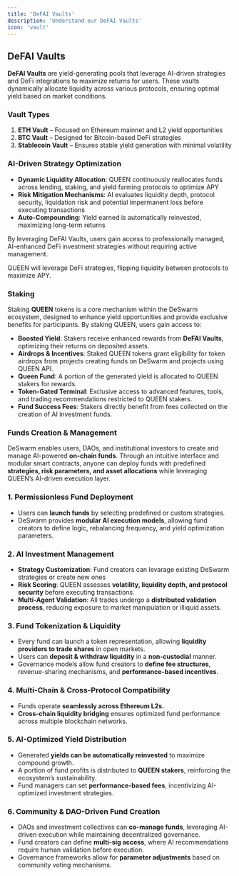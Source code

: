 ```yaml
---
title: 'DeFAI Vaults'
description: 'Understand our DeFAI Vaults'
icon: 'vault'
---
```


## DeFAI Vaults

**DeFAI Vaults** are yield-generating pools that leverage AI-driven strategies and DeFi integrations to maximize returns for users. These vaults dynamically allocate liquidity across various protocols, ensuring optimal yield based on market conditions.

### Vault Types

1. **ETH Vault** – Focused on Ethereum mainnet and L2 yield opportunities
2. **BTC Vault** – Designed for Bitcoin-based DeFi strategies
3. **Stablecoin Vault** – Ensures stable yield generation with minimal volatility

### AI-Driven Strategy Optimization

- **Dynamic Liquidity Allocation**: QUEEN continuously reallocates funds across lending, staking, and yield farming protocols to optimize APY
- **Risk Mitigation Mechanisms**: AI evaluates liquidity depth, protocol security, liquidation risk and potential impermanent loss before executing transactions
- **Auto-Compounding**: Yield earned is automatically reinvested, maximizing long-term returns

By leveraging DeFAI Vaults, users gain access to professionally managed, AI-enhanced DeFi investment strategies without requiring active management.

QUEEN will leverage DeFi strategies, flipping liquidity between protocols to maximize APY.

### Staking

Staking **QUEEN** tokens is a core mechanism within the DeSwarm ecosystem, designed to enhance yield opportunities and provide exclusive benefits for participants. By staking QUEEN, users gain access to:

- **Boosted Yield**: Stakers receive enhanced rewards from **DeFAI Vaults**, optimizing their returns on deposited assets.
- **Airdrops & Incentives**: Staked QUEEN tokens grant eligibility for token airdrops from projects creating funds on DeSwarm and projects using QUEEN API.
- **Queen Fund**: A portion of the generated yield is allocated to QUEEN stakers for rewards.
- **Token-Gated Terminal**: Exclusive access to advanced features, tools, and trading recommendations restricted to QUEEN stakers.
- **Fund Success Fees**: Stakers directly benefit from fees collected on the creation of AI investment funds.

### **Funds Creation & Management**

DeSwarm enables users, DAOs, and institutional investors to create and manage AI-powered **on-chain funds**. Through an intuitive interface and modular smart contracts, anyone can deploy funds with predefined **strategies, risk parameters, and asset allocations** while leveraging QUEEN’s AI-driven execution layer.

### **1. Permissionless Fund Deployment**

- Users can **launch funds** by selecting predefined or custom strategies.
- DeSwarm provides **modular AI execution models**, allowing fund creators to define logic, rebalancing frequency, and yield optimization parameters.

### **2. AI Investment Management**

- **Strategy Customization**: Fund creators can levarage existing DeSwarm strategies or create new ones
- **Risk Scoring**: QUEEN assesses **volatility, liquidity depth, and protocol security** before executing transactions.
- **Multi-Agent Validation**: All trades undergo a **distributed validation process**, reducing exposure to market manipulation or illiquid assets.

### **3. Fund Tokenization & Liquidity**

- Every fund can launch a token representation, allowing **liquidity providers to trade shares** in open markets.
- Users can **deposit & withdraw liquidity** in a **non-custodial** manner.
- Governance models allow fund creators to **define fee structures**, revenue-sharing mechanisms, and **performance-based incentives**.

### **4. Multi-Chain & Cross-Protocol Compatibility**

- Funds operate **seamlessly across Ethereum L2s.**
- **Cross-chain liquidity bridging** ensures optimized fund performance across multiple blockchain networks.

### **5. AI-Optimized Yield Distribution**

- Generated **yields can be automatically reinvested** to maximize compound growth.
- A portion of fund profits is distributed to **QUEEN stakers**, reinforcing the ecosystem’s sustainability.
- Fund managers can set **performance-based fees**, incentivizing AI-optimized investment strategies.

### **6. Community & DAO-Driven Fund Creation**

- DAOs and investment collectives can **co-manage funds**, leveraging AI-driven execution while maintaining decentralized governance.
- Fund creators can define **multi-sig access**, where AI recommendations require human validation before execution.
- Governance frameworks allow for **parameter adjustments** based on community voting mechanisms.
